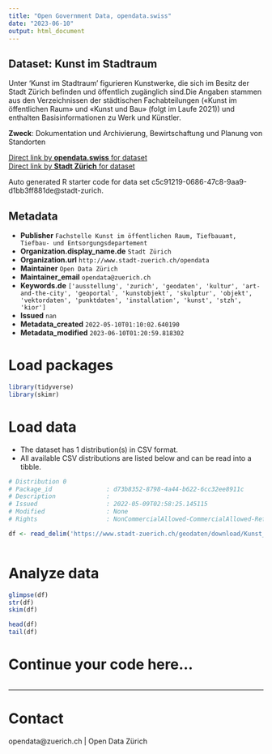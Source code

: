 ```yaml
---
title: "Open Government Data, opendata.swiss"
date: "2023-06-10"
output: html_document
---
```


## Dataset: Kunst im Stadtraum

Unter 'Kunst im Stadtraum' figurieren Kunstwerke, die sich im Besitz der Stadt Zürich befinden und öffentlich zugänglich sind.Die Angaben stammen aus den Verzeichnissen der städtischen Fachabteilungen («Kunst im öffentlichen Raum» und «Kunst und Bau» (folgt im Laufe 2021)) und enthalten Basisinformationen zu Werk und Künstler.

**Zweck**: Dokumentation und Archivierung, Bewirtschaftung und Planung von Standorten

[Direct link by **opendata.swiss** for dataset](https://opendata.swiss/de/dataset/kunst-im-stadtraum1)<br>
[Direct link by **Stadt Zürich** for dataset](https://data.stadt-zuerich.ch/dataset/geo_kunst_im_stadtraum)

Auto generated R starter code for data set c5c91219-0686-47c8-9aa9-d1bb3ff881de@stadt-zurich.

## Metadata

- **Publisher** `Fachstelle Kunst im öffentlichen Raum, Tiefbauamt, Tiefbau- und Entsorgungsdepartement`
- **Organization.display_name.de** `Stadt Zürich`
- **Organization.url** `http://www.stadt-zuerich.ch/opendata`
- **Maintainer** `Open Data Zürich`
- **Maintainer_email** `opendata@zuerich.ch`
- **Keywords.de** `['ausstellung', 'zurich', 'geodaten', 'kultur', 'art-and-the-city', 'geoportal', 'kunstobjekt', 'skulptur', 'objekt', 'vektordaten', 'punktdaten', 'installation', 'kunst', 'stzh', 'kior']`
- **Issued** `nan`
- **Metadata_created** `2022-05-10T01:10:02.640190`
- **Metadata_modified** `2023-06-10T01:20:59.818302`


# Load packages

```r

library(tidyverse)
library(skimr)

```

# Load data

-   The dataset has 1 distribution(s) in CSV format.
-   All available CSV distributions are listed below and can be read into a tibble.

```r

# Distribution 0
# Package_id               : d73b8352-8798-4a44-b622-6cc32ee8911c
# Description              : 
# Issued                   : 2022-05-09T02:58:25.145115
# Modified                 : None
# Rights                   : NonCommercialAllowed-CommercialAllowed-ReferenceNotRequired

df <- read_delim('https://www.stadt-zuerich.ch/geodaten/download/Kunst_im_Stadtraum?format=10008')



```

# Analyze data

```r

glimpse(df)
str(df)
skim(df)

head(df)
tail(df)

```

# Continue your code here...

```r

```

------------------------------------------------------------------------

# Contact

opendata@zuerich.ch | Open Data Zürich
